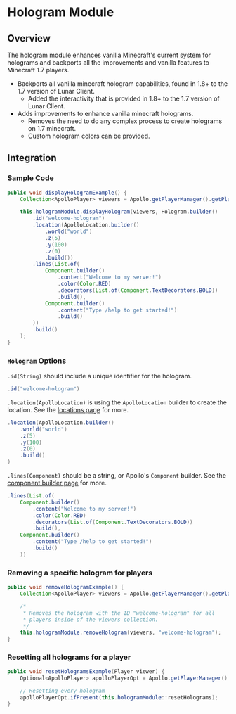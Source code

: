# Hologram Module

## Overview

The hologram module enhances vanilla Minecraft's current system for holograms and backports all the improvements and vanilla features to Minecraft 1.7 players.

- Backports all vanilla minecraft hologram capabilities, found in 1.8+ to the 1.7 version of Lunar Client.
  - Added the interactivity that is provided in 1.8+ to the 1.7 version of Lunar Client.
- Adds improvements to enhance vanilla minecraft holograms.
  - Removes the need to do any complex process to create holograms on 1.7 minecraft.
  - Custom hologram colors can be provided.

## Integration

### Sample Code

```java
public void displayHologramExample() {
    Collection<ApolloPlayer> viewers = Apollo.getPlayerManager().getPlayers();

    this.hologramModule.displayHologram(viewers, Hologram.builder()
        .id("welcome-hologram")
        .location(ApolloLocation.builder()
            .world("world")
            .z(5)
            .y(100)
            .z(0)
            .build())
        .lines(List.of(
            Component.builder()
                .content("Welcome to my server!")
                .color(Color.RED)
                .decorators(List.of(Component.TextDecorators.BOLD))
                .build(),
            Component.builder()
                .content("Type /help to get started!")
                .build()
        ))
        .build()
    );
}
```

### `Hologram` Options

`.id(String)` should include a unique identifier for the hologram.

```java
.id("welcome-hologram")
```

`.location(ApolloLocation)` is using the `ApolloLocation` builder to create the location. See the [locations page](/apollo/developers/utilities/locations) for more.

```java
.location(ApolloLocation.builder()
    .world("world")
    .z(5)
    .y(100)
    .z(0)
    .build()
) 
```

`.lines(Component)` should be a string, or Apollo's `Component` builder. See the [component builder page](/apollo/developers/utilities/components) for more.

```java
.lines(List.of(
    Component.builder()
        .content("Welcome to my server!")
        .color(Color.RED)
        .decorators(List.of(Component.TextDecorators.BOLD))
        .build(),
    Component.builder()
        .content("Type /help to get started!")
        .build()
    ))
```


### Removing a specific hologram for players

```java
public void removeHologramExample() {
    Collection<ApolloPlayer> viewers = Apollo.getPlayerManager().getPlayers();

    /*
     * Removes the hologram with the ID "welcome-hologram" for all
     * players inside of the viewers collection.
     */
    this.hologramModule.removeHologram(viewers, "welcome-hologram");
}
```

### Resetting all holograms for a player

```java
public void resetHologramsExample(Player viewer) {
    Optional<ApolloPlayer> apolloPlayerOpt = Apollo.getPlayerManager().getPlayer(viewer.getUniqueId());

    // Resetting every hologram
    apolloPlayerOpt.ifPresent(this.hologramModule::resetHolograms);
}
```
